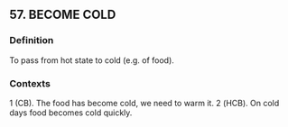 ## 57. BECOME COLD
### Definition
To pass from hot state to cold (e.g. of food).

### Contexts
1 (СВ). The food has become cold, we need to warm it. 2 (НСВ). On cold days food becomes cold quickly.

